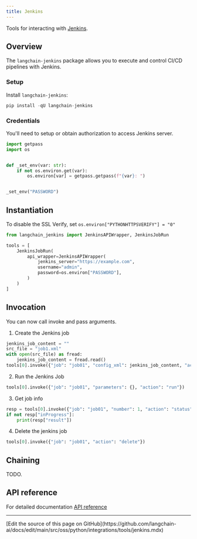 ```yaml
---
title: Jenkins
---
```


Tools for interacting with [Jenkins](https://www.jenkins.io/).

## Overview

The `langchain-jenkins` package allows you to execute and control CI/CD pipelines with
Jenkins.

### Setup

Install `langchain-jenkins`:

```python
pip install -qU langchain-jenkins
```

### Credentials

You'll need to setup or obtain authorization to access Jenkins server.

```python
import getpass
import os


def _set_env(var: str):
    if not os.environ.get(var):
        os.environ[var] = getpass.getpass(f"{var}: ")


_set_env("PASSWORD")
```

## Instantiation

To disable the SSL Verify, set `os.environ["PYTHONHTTPSVERIFY"] = "0"`

```python
from langchain_jenkins import JenkinsAPIWrapper, JenkinsJobRun

tools = [
    JenkinsJobRun(
        api_wrapper=JenkinsAPIWrapper(
            jenkins_server="https://example.com",
            username="admin",
            password=os.environ["PASSWORD"],
        )
    )
]
```

## Invocation

You can now call invoke and pass arguments.

1. Create the Jenkins job

```python
jenkins_job_content = ""
src_file = "job1.xml"
with open(src_file) as fread:
    jenkins_job_content = fread.read()
tools[0].invoke({"job": "job01", "config_xml": jenkins_job_content, "action": "create"})
```

2. Run the Jenkins Job

```python
tools[0].invoke({"job": "job01", "parameters": {}, "action": "run"})
```

3. Get job info

```python
resp = tools[0].invoke({"job": "job01", "number": 1, "action": "status"})
if not resp["inProgress"]:
    print(resp["result"])
```

4. Delete the jenkins job

```python
tools[0].invoke({"job": "job01", "action": "delete"})
```

## Chaining

TODO.

## API reference

For detailed documentation [API reference](https://python.langchain.com/docs/integrations/tools/jenkins/)

---

<Callout icon="pen-to-square" iconType="regular">
  [Edit the source of this page on GitHub](https://github.com/langchain-ai/docs/edit/main/src/oss/python/integrations/tools/jenkins.mdx)
</Callout>
